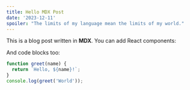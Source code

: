```yaml
---
title: Hello MDX Post
date: '2023-12-11'
spoiler: "The limits of my language mean the limits of my world."
---
```


This is a blog post written in **MDX**. You can add React components:

And code blocks too:

```javascript
function greet(name) {
  return `Hello, ${name}!`;
}
console.log(greet('World'));
```
